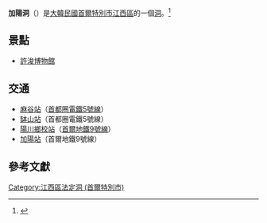 {{Infobox Korean settlement
| title      = 加陽洞
| img        = Gayang 1-dong Comunity Service Center 20140601 142706.JPG
| imgcaption = 加陽1洞住民中心
| hanja      = 加陽洞
| hangul     = 가양동
| rr         = Gayang-dong
| mr         = Kayang-dong
| area_km2   = 5.59
| pop        = 65809
| popden_km2 = 9837
| divs       = 加陽一、二、三[[行政洞|洞]]
| map        = Gangseo-seoul.png
| caption    =
}}
'''加陽洞'''（{{lang-ko|가양동}}）是[[大韓民國|大韓民國]][[首爾特別市|首爾特別市]][[江西區_(首爾)|江西區]]的一個[[法定洞|洞]]。<ref>{{cite web|url=http://www.encyber.com/search_w/ctdetail.php?masterno=732174&contentno=732174|title=가양동 (加陽洞)|publisher=Doosan Encyclopedia|accessdate=2015-05-22|language=ko}}{{dead link|date=2017年11月 |bot=InternetArchiveBot |fix-attempted=yes }}</ref>

==景點==
*[[許浚博物館|許浚博物館]]
==交通==
*[[麻谷站|麻谷站]]（[[首都圈電鐵5號線|首都圈電鐵5號線]]）
*[[缽山站|缽山站]]（首都圈電鐵5號線）
*[[陽川鄉校站|陽川鄉校站]]（[[首爾地鐵9號線|首爾地鐵9號線]]）
*[[加陽站|加陽站]]（首爾地鐵9號線）

==參考文獻==
{{Reflist}}
[[Category:江西區法定洞_(首爾特別市)|Category:江西區法定洞 (首爾特別市)]]